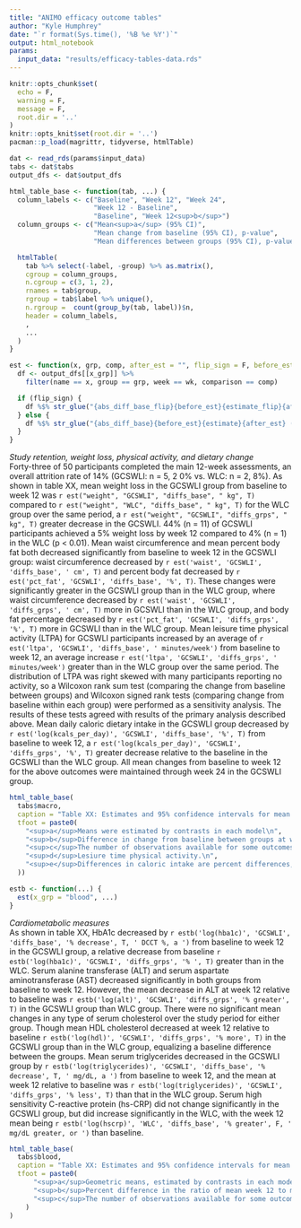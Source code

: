 ```yaml
---
title: "ANIMO efficacy outcome tables"
author: "Kyle Humphrey"
date: "`r format(Sys.time(), '%B %e %Y')`"
output: html_notebook
params: 
  input_data: "results/efficacy-tables-data.rds"
---
```


```r
knitr::opts_chunk$set(
  echo = F,
  warning = F,
  message = F,
  root.dir = '..'
)
knitr::opts_knit$set(root.dir = '..')
pacman::p_load(magrittr, tidyverse, htmlTable)
```

```r
dat <- read_rds(params$input_data)
tabs <- dat$tabs
output_dfs <- dat$output_dfs
```

```r
html_table_base <- function(tab, ...) {
  column_labels <- c("Baseline", "Week 12", "Week 24",
                     "Week 12 - Baseline",
                     "Baseline", "Week 12<sup>b</sup>")
  column_groups <- c("Mean<sup>a</sup> (95% CI)",
                     "Mean change from baseline (95% CI), p-value",
                     "Mean differences between groups (95% CI), p-value")

  htmlTable(
    tab %>% select(-label, -group) %>% as.matrix(),
    cgroup = column_groups,
    n.cgroup = c(3, 1, 2),
    rnames = tab$group,
    rgroup = tab$label %>% unique(),
    n.rgroup =  count(group_by(tab, label))$n,
    header = column_labels,
    ,
    ...
  )
}
```

```r
est <- function(x, grp, comp, after_est = "", flip_sign = F, before_est = "", wk = "12", x_grp = "macro") {
  df <- output_dfs[[x_grp]] %>%
    filter(name == x, group == grp, week == wk, comparison == comp)

  if (flip_sign) {
    df %$% str_glue("{abs_diff_base_flip}{before_est}{estimate_flip}{after_est} (95% CI ({conf.low_flip}, {conf.high_flip}), {p.value})")
  } else {
    df %$% str_glue("{abs_diff_base}{before_est}{estimate}{after_est} (95% CI ({conf.low}, {conf.high}), {p.value})")
  }
}
```


_Study retention, weight loss, physical activity, and dietary change_  
Forty-three of 50 participants completed the main 12-week assessments, an overall attrition rate of 14% (GCSWLI: n = 5, 2 0% vs.  WLC: n = 2, 8%). As shown in table XX, mean weight loss in the GCSWLI group from baseline to week 12 was `r est("weight", "GCSWLI", "diffs_base", " kg", T)`  compared to `r est("weight", "WLC", "diffs_base", " kg", T)` for the WLC group over the same period, a `r est("weight", "GCSWLI", "diffs_grps", " kg", T)` greater decrease in the GCSWLI. 44% (n = 11) of GCSWLI participants achieved a 5% weight loss by week 12 compared to 4% (n = 1) in the WLC (p < 0.01). Mean waist circumference and mean percent body fat both decreased significantly from baseline to week 12 in the GCSWLI group: waist circumference decreased by `r est('waist', 'GCSWLI', 'diffs_base', ' cm', T)` and percent body fat decreased by `r est('pct_fat', 'GCSWLI', 'diffs_base', '%', T)`. These changes were significantly greater in the GCSWLI group than in the WLC group, where waist circumference decreased by `r est('waist', 'GCSWLI', 'diffs_grps', ' cm', T)` more in GCSWLI than in the WLC group, and body fat percentage decreased by `r est('pct_fat', 'GCSWLI', 'diffs_grps', '%', T)` more in GCSWLI than in the WLC group. Mean leisure time physical activity (LTPA) for GCSWLI participants increased by an average of `r est('ltpa', 'GCSWLI', 'diffs_base', ' minutes/week')` from baseline to week 12, an average increase `r est('ltpa', 'GCSWLI', 'diffs_grps', ' minutes/week')` greater than in the WLC group over the same period. The distribution of LTPA was right skewed with many participants reporting no activity, so a Wilcoxon rank sum test (comparing the change from baseline between groups) and Wilcoxon signed rank tests (comparing change from baseline within each group) were performed as a sensitivity analysis. The results of these tests agreed with results of the primary analysis described above. Mean daily caloric dietary intake in the GCSWLI group decreased by `r est('log(kcals_per_day)', 'GCSWLI', 'diffs_base', '%', T)` from baseline to week 12, a `r est('log(kcals_per_day)', 'GCSWLI', 'diffs_grps', '%', T)` greater decrease relative to the baseline in the GCSWLI than the WLC group. All mean changes from baseline to week 12 for the above outcomes were maintained through week 24 in the GCSWLI group.


```r
html_table_base(
  tabs$macro,
  caption = "Table XX: Estimates and 95% confidence intervals for mean weight, body composition, physical activity, and daily caloric intake, as well as changes in these mean measures from baseline, and mean differences between groups.",
  tfoot = paste0(
    "<sup>a</sup>Means were estimated by contrasts in each model\n",
    "<sup>b</sup>Difference in change from baseline between groups at week 12\n",
    "<sup>c</sup>The number of observations available for some outcomes were one below or above the values given\n",
    "<sup>d</sup>Lesiure time physical activity.\n",
    "<sup>e</sup>Differences in caloric intake are percent differences, and (for the last column) percent difference in ratio of mean week 12 to mean baseline measurements"
  ))
```

```r
estb <- function(...) {
  est(x_grp = "blood", ...)
}
```

_Cardiometabolic measures_  
As shown in table XX, HbA1c decreased by `r estb('log(hba1c)', 'GCSWLI', 'diffs_base', '% decrease', T, ' DCCT %, a ')` from baseline to week 12 in the GCSWLI group, a relative decrease from baseline `r estb('log(hba1c)', 'GCSWLI', 'diffs_grps', '% ', T)` greater than in the WLC. Serum alanine transferase (ALT) and serum aspartate aminotransferase (AST) decreased significantly in both groups from baseline to week 12. However, the mean decrease in ALT at week 12 relative to baseline was `r estb('log(alt)', 'GCSWLI', 'diffs_grps', '% greater', T)` in the GCSWLI group than WLC group. There were no significant mean changes in any type of serum cholesterol over the study period for either group. Though mean HDL cholesterol decreased at week 12 relative to baseline `r estb('log(hdl)', 'GCSWLI', 'diffs_grps', '% more', T)` in the GCSWLI group than in the WLC group, equalizing a baseline difference between the groups. Mean serum triglycerides decreased in the GCSWLI group by `r estb('log(triglycerides)', 'GCSWLI', 'diffs_base', '% decrease', T, ' mg/dL, a ')` from baseline to week 12, and the mean at week 12 relative to baseline was `r estb('log(triglycerides)', 'GCSWLI', 'diffs_grps', '% less', T)` than that in the WLC group. Serum high sensitivity C-reactive protein (hs-CRP) did not change significantly in the GCSWLI group, but did increase significantly in the WLC, with the week 12 mean being `r estb('log(hscrp)', 'WLC', 'diffs_base', '% greater', F, ' mg/dL greater, or ')` than baseline.


```r
html_table_base(
  tabs$blood,
  caption = "Table XX: Estimates and 95% confidence intervals for mean cardiometabolic measures, changes in mean measures from baseline, and mean differences between groups. Units for means and SDs are mg/dL, with the exception of HbA1c, which has units of DCCT %.",
  tfoot = paste0(
      "<sup>a</sup>Geometric means, estimated by contrasts in each model\n",
      "<sup>b</sup>Percent difference in the ratio of mean week 12 to mean baseline measurements\n",
      "<sup>c</sup>The number of observations available for some outcomes were one below or above the values given\n"
    )
)
```

